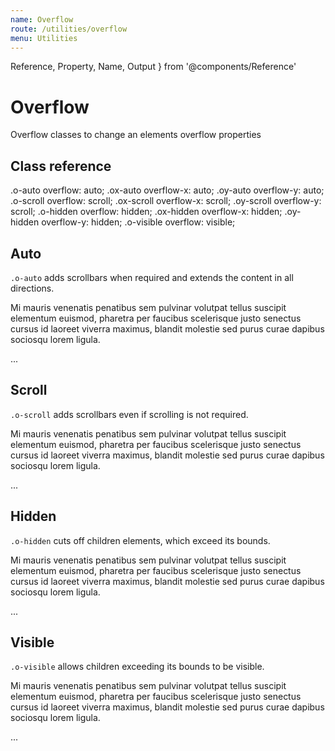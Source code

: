```yaml
---
name: Overflow
route: /utilities/overflow
menu: Utilities
---
```


  Reference,
  Property,
  Name,
  Output
} from '@components/Reference'



# Overflow

Overflow classes to change an elements overflow properties


## Class reference
<Reference>
    <Property>
        <Name>.o-auto</Name>
        <Output>overflow: auto;</Output>
    </Property>
    <Property>
        <Name>.ox-auto</Name>
        <Output>overflow-x: auto;</Output>
    </Property>
    <Property>
        <Name>.oy-auto</Name>
        <Output>overflow-y: auto;</Output>
    </Property>
    <Property>
        <Name>.o-scroll</Name>
        <Output>overflow: scroll;</Output>
    </Property>
    <Property>
        <Name>.ox-scroll</Name>
        <Output>overflow-x: scroll;</Output>
    </Property>
    <Property>
        <Name>.oy-scroll</Name>
        <Output>overflow-y: scroll;</Output>
    </Property>
    <Property>
        <Name>.o-hidden</Name>
        <Output>overflow: hidden;</Output>
    </Property>
    <Property>
        <Name>.ox-hidden</Name>
        <Output>overflow-x: hidden;</Output>
    </Property>
    <Property>
        <Name>.oy-hidden</Name>
        <Output>overflow-y: hidden;</Output>
    </Property>
    <Property>
        <Name>.o-visible</Name>
        <Output>overflow: visible;</Output>
    </Property>
</Reference>



## Auto

`.o-auto` adds scrollbars when required and extends the content in all directions.


<Sandbox>
  <Sandbox.Preview>
    <div className="d-inline-block h-60 bg-secondary-100 p-2 o-auto">
      <p>
        Mi mauris venenatis penatibus sem pulvinar volutpat tellus suscipit elementum euismod, pharetra per faucibus scelerisque justo senectus cursus id laoreet viverra maximus, blandit molestie sed purus curae dapibus sociosqu lorem ligula.
      </p>
    </div>
  </Sandbox.Preview>
  <Sandbox.Code>
    <div className="o-auto">...</div>
  </Sandbox.Code>
</Sandbox>



## Scroll

`.o-scroll` adds scrollbars even if scrolling is not required.


<Sandbox>
  <Sandbox.Preview>
    <div className="d-inline-block h-60 bg-secondary-100 p-2 o-auto">
      <p>
        Mi mauris venenatis penatibus sem pulvinar volutpat tellus suscipit elementum euismod, pharetra per faucibus scelerisque justo senectus cursus id laoreet viverra maximus, blandit molestie sed purus curae dapibus sociosqu lorem ligula.
      </p>
    </div>
  </Sandbox.Preview>
  <Sandbox.Code>
    <div className="o-scroll">...</div>
  </Sandbox.Code>
</Sandbox>



## Hidden

`.o-hidden` cuts off children elements, which exceed its bounds.


<Sandbox>
  <Sandbox.Preview>
    <div className="d-inline-block h-60 bg-secondary-100 p-2 o-hidden">
      <p>
        Mi mauris venenatis penatibus sem pulvinar volutpat tellus suscipit elementum euismod, pharetra per faucibus scelerisque justo senectus cursus id laoreet viverra maximus, blandit molestie sed purus curae dapibus sociosqu lorem ligula.
      </p>
    </div>
  </Sandbox.Preview>
  <Sandbox.Code>
    <div className="o-hidden">...</div>
  </Sandbox.Code>
</Sandbox>



## Visible

`.o-visible` allows children exceeding its bounds to be visible.


<Sandbox>
  <Sandbox.Preview>
    <div className="d-inline-block h-60 bg-secondary-100 p-2 o-visible">
      <p>
        Mi mauris venenatis penatibus sem pulvinar volutpat tellus suscipit elementum euismod, pharetra per faucibus scelerisque justo senectus cursus id laoreet viverra maximus, blandit molestie sed purus curae dapibus sociosqu lorem ligula.
      </p>
    </div>
  </Sandbox.Preview>
  <Sandbox.Code>
    <div className="o-visible">...</div>
  </Sandbox.Code>
</Sandbox>